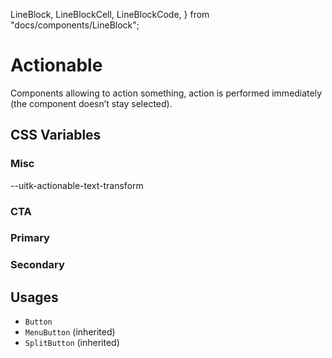   LineBlock,
  LineBlockCell,
  LineBlockCode,
} from "docs/components/LineBlock";


<Meta title="Documentation/Styles and Theming/Characteristics/Actionable" />

# Actionable

Components allowing to action something, action is performed
immediately (the component doesn’t stay selected).

## CSS Variables

### Misc

<Canvas>
  <Story name="Misc">
    <DocGrid>
      <CornerBlock cornerRadius="--uitk-actionable-border-radius" />
      <CursorBlock cursor="--uitk-actionable-cursor-active" />
      <CursorBlock cursor="--uitk-actionable-cursor-hover" />
      <LetterSpacingBlock letterSpacing="--uitk-actionable-letter-spacing" />
      <TextAlignBlock textAlign="--uitk-actionable-text-align" />
      <BlankBlockCell />
      <BlankBlockCode>--uitk-actionable-text-transform</BlankBlockCode>
    </DocGrid>
  </Story>
</Canvas>

### CTA

<Canvas>
  <Story name="CTA Variant">
    <DocGrid>
      <ColorBlock colorVar="--uitk-actionable-cta-foreground" />
      <ColorBlock colorVar="--uitk-actionable-cta-foreground-active" />
      <ColorBlock colorVar="--uitk-actionable-cta-foreground-disabled" />
      <ColorBlock colorVar="--uitk-actionable-cta-foreground-hover" />
      <ColorBlock colorVar="--uitk-actionable-cta-background" />
      <ColorBlock colorVar="--uitk-actionable-cta-background-active" />
      <ColorBlock colorVar="--uitk-actionable-cta-background-disabled" />
      <ColorBlock colorVar="--uitk-actionable-cta-background-hover" />
      <FontWeightBlock fontWeight="--uitk-actionable-cta-font-weight" />
    </DocGrid>
  </Story>
</Canvas>

### Primary

<Canvas>
  <Story name="Primary Variant">
    <DocGrid>
      <ColorBlock colorVar="--uitk-actionable-primary-foreground" />
      <ColorBlock colorVar="--uitk-actionable-primary-foreground-active" />
      <ColorBlock colorVar="--uitk-actionable-primary-foreground-disabled" />
      <ColorBlock colorVar="--uitk-actionable-primary-foreground-hover" />
      <ColorBlock colorVar="--uitk-actionable-primary-background" />
      <ColorBlock colorVar="--uitk-actionable-primary-background-active" />
      <ColorBlock colorVar="--uitk-actionable-primary-background-disabled" />
      <ColorBlock colorVar="--uitk-actionable-primary-background-hover" />
      <FontWeightBlock fontWeight="--uitk-actionable-primary-font-weight" />
    </DocGrid>
  </Story>
</Canvas>

### Secondary

<Canvas>
  <Story name="Secondary Variant">
    <DocGrid>
      <ColorBlock colorVar="--uitk-actionable-secondary-foreground" />
      <ColorBlock colorVar="--uitk-actionable-secondary-foreground-active" />
      <ColorBlock colorVar="--uitk-actionable-secondary-foreground-disabled" />
      <ColorBlock colorVar="--uitk-actionable-secondary-foreground-hover" />
      <ColorBlock colorVar="--uitk-actionable-secondary-background-active" />
      <ColorBlock colorVar="--uitk-actionable-secondary-background-hover" />
      <FontWeightBlock fontWeight="--uitk-actionable-secondary-font-weight" />
    </DocGrid>
  </Story>
</Canvas>

## Usages

- `Button`
- `MenuButton` (inherited)
- `SplitButton` (inherited)
